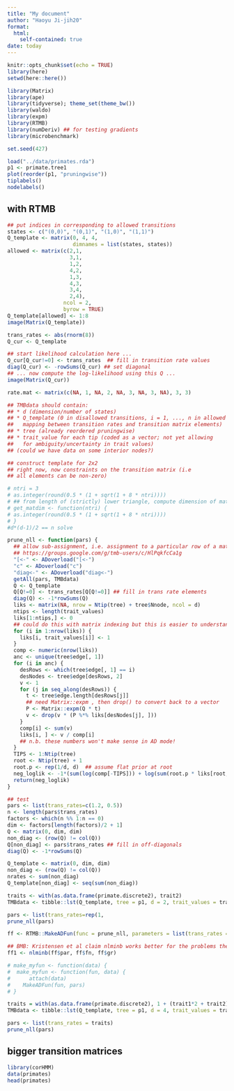 ```yaml
---
title: "My document"
author: "Haoyu Ji-jih20"
format: 
  html:
    self-contained: true
date: today
---
```


```r
knitr::opts_chunk$set(echo = TRUE)
library(here)
setwd(here::here())
```

```r
library(Matrix)
library(ape)
library(tidyverse); theme_set(theme_bw())
library(waldo)
library(expm)
library(RTMB)
library(numDeriv) ## for testing gradients
library(microbenchmark)
```

```r
set.seed(427)
```

```r
load("../data/primates.rda")
p1 <- primate.tree1
plot(reorder(p1, "pruningwise"))
tiplabels()
nodelabels()
```

## with RTMB
```r
## put indices in corresponding to allowed transitions
states <- c("(0,0)", "(0,1)", "(1,0)", "(1,1)")
Q_template <- matrix(0, 4, 4,
                     dimnames = list(states, states))
allowed <- matrix(c(2,1,
                    3,1,
                    1,2,
                    4,2,
                    1,3,
                    4,3,
                    3,4,
                    2,4),
                  ncol = 2,
                  byrow = TRUE)
Q_template[allowed] <- 1:8
image(Matrix(Q_template))

trans_rates <- abs(rnorm(8))
Q_cur <- Q_template

## start likelihood calculation here ...
Q_cur[Q_cur!=0] <- trans_rates  ## fill in transition rate values
diag(Q_cur) <- -rowSums(Q_cur) ## set diagonal
## ... now compute the log-likelihood using this Q ...
image(Matrix(Q_cur))

rate.mat <- matrix(c(NA, 1, NA, 2, NA, 3, NA, 3, NA), 3, 3)
```

```r
## TMBdata should contain:
## * d (dimension/number of states)
## * Q_template (0 in disallowed transitions, i = 1, ..., n in allowed transitions -
##   mapping between transition rates and transition matrix elements)
## * tree (already reordered pruningwise)
## * trait_value for each tip (coded as a vector; not yet allowing
##   for ambiguity/uncertainty in trait values)
## (could we have data on some interior nodes?)

## construct template for 2x2
## right now, now constraints on the transition matrix (i.e
## all elements can be non-zero)

# ntri = 3
# as.integer(round(0.5 * (1 + sqrt(1 + 8 * ntri))))
# ## from length of (strictly) lower triangle, compute dimension of matrix
# get_matdim <- function(ntri) {
# as.integer(round(0.5 * (1 + sqrt(1 + 8 * ntri))))
# }
#d*(d-1)/2 == n solve

prune_nll <- function(pars) {
  ## allow sub-assignment, i.e. assignment to a particular row of a matrix
  ## https://groups.google.com/g/tmb-users/c/HlPqkfcCa1g
  "[<-" <- ADoverload("[<-")
  "c" <- ADoverload("c")
  "diag<-" <- ADoverload("diag<-")
  getAll(pars, TMBdata)
  Q <- Q_template
  Q[Q!=0] <- trans_rates[Q[Q!=0]] ## fill in trans rate elements
  diag(Q) <- -1*rowSums(Q)
  liks <- matrix(NA, nrow = Ntip(tree) + tree$Nnode, ncol = d)
  ntips <- length(trait_values)
  liks[1:ntips,] <- 0
  ## could do this with matrix indexing but this is easier to understand
  for (i in 1:nrow(liks)) {
    liks[i, trait_values[i]] <- 1
  }
  comp <- numeric(nrow(liks))
  anc <- unique(tree$edge[, 1])
  for (i in anc) {
    desRows <- which(tree$edge[, 1] == i)
    desNodes <- tree$edge[desRows, 2]
    v <- 1
    for (j in seq_along(desRows)) {
      t <- tree$edge.length[desRows[j]]
      ## need Matrix::expm , then drop() to convert back to a vector
      P <- Matrix::expm(Q * t)
      v <- drop(v * (P %*% liks[desNodes[j], ]))
    }
    comp[i] <- sum(v)
    liks[i, ] <- v / comp[i]
    ## n.b. these numbers won't make sense in AD mode!
  }
  TIPS <- 1:Ntip(tree)
  root <- Ntip(tree) + 1
  root.p <- rep(1/d, d)  ## assume flat prior at root
  neg_loglik <- -1*(sum(log(comp[-TIPS])) + log(sum(root.p * liks[root, ])))
  return(neg_loglik)
}
```

```r
## test
pars <- list(trans_rates=c(1.2, 0.5))
n <- length(pars$trans_rates)
factors <- which(n %% 1:n == 0)
dim <- factors[length(factors)/2 + 1]
Q <- matrix(0, dim, dim)
non_diag <- (row(Q) != col(Q))
Q[non_diag] <- pars$trans_rates ## fill in off-diagonals
diag(Q) <- -1*rowSums(Q)

Q_template <- matrix(0, dim, dim)
non_diag <- (row(Q) != col(Q))
nrates <- sum(non_diag)
Q_template[non_diag] <- seq(sum(non_diag))

traits <- with(as.data.frame(primate.discrete2), trait2)
TMBdata <- tibble::lst(Q_template, tree = p1, d = 2, trait_values = traits)

pars <- list(trans_rates=rep(1,
prune_nll(pars)

ff <- RTMB::MakeADFun(func = prune_nll, parameters = list(trans_rates = trans_rates), silent = TRUE)

## BMB: Kristensen et al claim nlminb works better for the problems they tried
ff1 <- nlminb(ff$par, ff$fn, ff$gr)

# make_myfun <- function(data) {
#  make_myfun <- function(fun, data) {
#      attach(data)
#    MakeADFun(fun, pars)
# }
```

```r
traits = with(as.data.frame(primate.discrete2), 1 + (trait1*2 + trait2))
TMBdata <- tibble::lst(Q_template, tree = p1, d = 4, trait_values = traits)

pars <- list(trans_rates = traits)
prune_nll(pars)
```

## bigger transition matrices



```r
library(corHMM)
data(primates)
head(primates)
```

